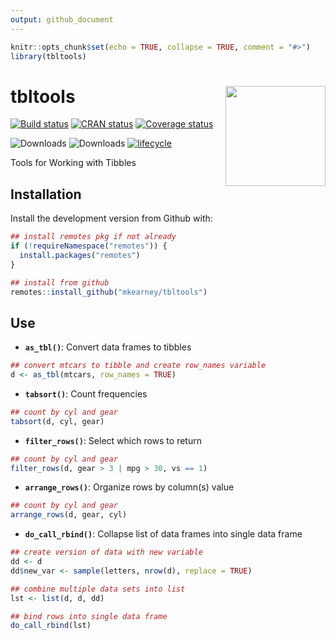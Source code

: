 ```yaml
---
output: github_document
---
```


<!-- README.md is generated from README.Rmd. Please edit that file -->

```r
knitr::opts_chunk$set(echo = TRUE, collapse = TRUE, comment = "#>")
library(tbltools)
```
# tbltools <img src="man/figures/logo.png" width="160px" align="right" />

[![Build status](https://travis-ci.org/mkearney/tbltools.svg?branch=master)](https://travis-ci.org/mkearney/tbltools)
[![CRAN status](https://www.r-pkg.org/badges/version/tbltools)](https://cran.r-project.org/package=tbltools)
[![Coverage status](https://codecov.io/gh/mkearney/tbltools/branch/master/graph/badge.svg)](https://codecov.io/github/mkearney/tbltools?branch=master)

![Downloads](https://cranlogs.r-pkg.org/badges/tbltools)
![Downloads](https://cranlogs.r-pkg.org/badges/grand-total/tbltools)
[![lifecycle](https://img.shields.io/badge/lifecycle-experimental-orange.svg)](https://www.tidyverse.org/lifecycle/#experimental)

Tools for Working with Tibbles

## Installation

Install the development version from Github with:

```r
## install remotes pkg if not already
if (!requireNamespace("remotes")) {
  install.packages("remotes")
}

## install from github
remotes::install_github("mkearney/tbltools")
```

## Use

+ **`as_tbl()`**: Convert data frames to tibbles

```r
## convert mtcars to tibble and create row_names variable
d <- as_tbl(mtcars, row_names = TRUE)
```

+ **`tabsort()`**: Count frequencies

```r
## count by cyl and gear
tabsort(d, cyl, gear)
```

+ **`filter_rows()`**: Select which rows to return

```r
## count by cyl and gear
filter_rows(d, gear > 3 | mpg > 30, vs == 1)
```


+ **`arrange_rows()`**: Organize rows by column(s) value

```r
## count by cyl and gear
arrange_rows(d, gear, cyl)
```


+ **`do_call_rbind()`**: Collapse list of data frames into single data frame

```r
## create version of data with new variable
dd <- d
dd$new_var <- sample(letters, nrow(d), replace = TRUE)

## combine multiple data sets into list
lst <- list(d, d, dd)

## bind rows into single data frame
do_call_rbind(lst)
```

